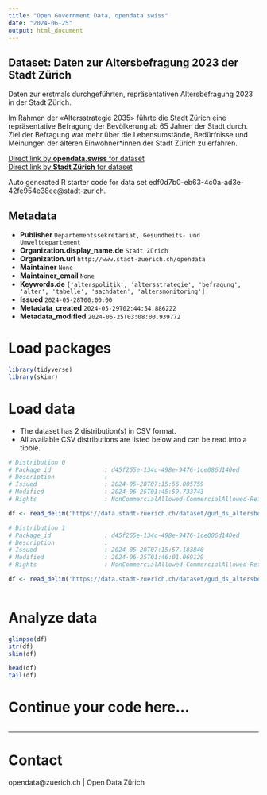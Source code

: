 ```yaml
---
title: "Open Government Data, opendata.swiss"
date: "2024-06-25"
output: html_document
---
```


## Dataset: Daten zur Altersbefragung 2023 der Stadt Zürich

Daten zur erstmals durchgeführten, repräsentativen Altersbefragung 2023 in der Stadt Zürich. 

Im Rahmen der «Altersstrategie 2035» führte die Stadt Zürich eine repräsentative Befragung der Bevölkerung ab 65 Jahren der Stadt durch. Ziel der Befragung war mehr über die Lebensumstände, Bedürfnisse und Meinungen der älteren Einwohner*innen der Stadt Zürich zu erfahren.


[Direct link by **opendata.swiss** for dataset](https://opendata.swiss/de/dataset/daten-zur-altersbefragung-2023-der-stadt-zurich)<br>
[Direct link by **Stadt Zürich** for dataset](https://data.stadt-zuerich.ch/dataset/gud_ds_altersbefragung)

Auto generated R starter code for data set edf0d7b0-eb63-4c0a-ad3e-42fe954e38ee@stadt-zurich.

## Metadata

- **Publisher** `Departementssekretariat, Gesundheits- und Umweltdepartement`
- **Organization.display_name.de** `Stadt Zürich`
- **Organization.url** `http://www.stadt-zuerich.ch/opendata`
- **Maintainer** `None`
- **Maintainer_email** `None`
- **Keywords.de** `['alterspolitik', 'altersstrategie', 'befragung', 'alter', 'tabelle', 'sachdaten', 'altersmonitoring']`
- **Issued** `2024-05-28T00:00:00`
- **Metadata_created** `2024-05-29T02:44:54.886222`
- **Metadata_modified** `2024-06-25T03:08:00.939772`


# Load packages

```r

library(tidyverse)
library(skimr)

```

# Load data

-   The dataset has 2 distribution(s) in CSV format.
-   All available CSV distributions are listed below and can be read into a tibble.

```r

# Distribution 0
# Package_id               : d45f265e-134c-498e-9476-1ce086d140ed
# Description              : 
# Issued                   : 2024-05-28T07:15:56.005759
# Modified                 : 2024-06-25T01:45:59.733743
# Rights                   : NonCommercialAllowed-CommercialAllowed-ReferenceNotRequired

df <- read_delim('https://data.stadt-zuerich.ch/dataset/gud_ds_altersbefragung/download/Altersbefragung_OGD.csv')

# Distribution 1
# Package_id               : d45f265e-134c-498e-9476-1ce086d140ed
# Description              : 
# Issued                   : 2024-05-28T07:15:57.183840
# Modified                 : 2024-06-25T01:46:01.069129
# Rights                   : NonCommercialAllowed-CommercialAllowed-ReferenceNotRequired

df <- read_delim('https://data.stadt-zuerich.ch/dataset/gud_ds_altersbefragung/download/Codelist_Altersbefragung_OGD.csv')



```

# Analyze data

```r

glimpse(df)
str(df)
skim(df)

head(df)
tail(df)

```

# Continue your code here...

```r

```

------------------------------------------------------------------------

# Contact

opendata@zuerich.ch | Open Data Zürich
